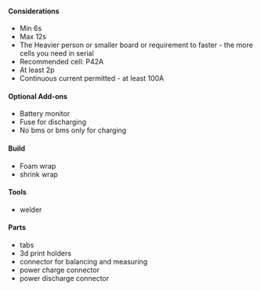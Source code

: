 #### Considerations

- Min 6s
- Max 12s
- The Heavier person or smaller board or requirement to faster - the more cells you need in serial
- Recommended cell: P42A
- At least 2p
- Continuous current permitted - at least 100A

#### Optional Add-ons

- Battery monitor
- Fuse for discharging
- No bms or bms only for charging

#### Build

- Foam wrap
- shrink wrap

#### Tools

- welder

#### Parts

- tabs
- 3d print holders
- connector for balancing and measuring
- power charge connector
- power discharge connector

